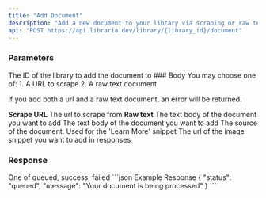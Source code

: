```yaml
---
title: "Add Document"
description: "Add a new document to your library via scraping or raw text"
api: "POST https://api.libraria.dev/library/{library_id}/document"
---
```


### Parameters
<ParamField path="library_id" type="string" required={true}>
  The ID of the library to add the document to
</ParamField>
### Body
You may choose one of:
1. A URL to scrape
2. A raw text document

If you add both a url and a raw text document, an error will be returned.

**Scrape URL**
<ParamField body="url" type="string">
The url to scrape from
</ParamField>
<Divider />
**Raw text**
<ParamField body="text" type="string">
The text body of the document you want to add
</ParamField>
<ParamField body="title" type="string" optional={true}>
The text body of the document you want to add
</ParamField>
<ParamField body="sourceUrl" type="string"  optional={true}>
The source of the document. Used for the 'Learn More' snippet
</ParamField>
<ParamField body="imageSnippet" type="string"  optional={true}>
The url of the image snippet you want to add in responses
</ParamField>


### Response

<ResponseField name="status" type="string">
  One of queued, success, failed
</ResponseField>

<ResponseField name="message" type="string">
</ResponseField>


<ResponseExample>
  ```json Example Response
  {
    "status": "queued",
    "message": "Your document is being processed"
  }
  ```
</ResponseExample>


